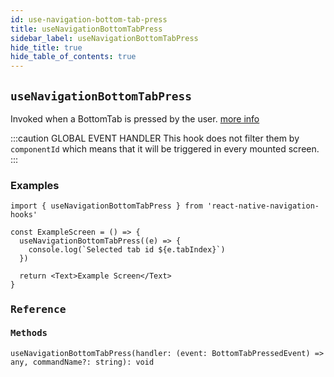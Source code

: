 ```yaml
---
id: use-navigation-bottom-tab-press
title: useNavigationBottomTabPress
sidebar_label: useNavigationBottomTabPress
hide_title: true
hide_table_of_contents: true
---
```


## `useNavigationBottomTabPress`

Invoked when a BottomTab is pressed by the user. [more info](https://wix.github.io/react-native-navigation/api/events/#registerbottomtabpressedlistener)

:::caution GLOBAL EVENT HANDLER
This hook does not filter them by `componentId` which means that it will be triggered in every mounted screen.
:::

### Examples

<samp id="use-navigation-bottom-tab-press" />

```tsx
import { useNavigationBottomTabPress } from 'react-native-navigation-hooks'

const ExampleScreen = () => {
  useNavigationBottomTabPress((e) => {
    console.log(`Selected tab id ${e.tabIndex}`)
  })

  return <Text>Example Screen</Text>
}
```

### Reference

#### Methods

`useNavigationBottomTabPress(handler: (event: BottomTabPressedEvent) => any, commandName?: string): void`
